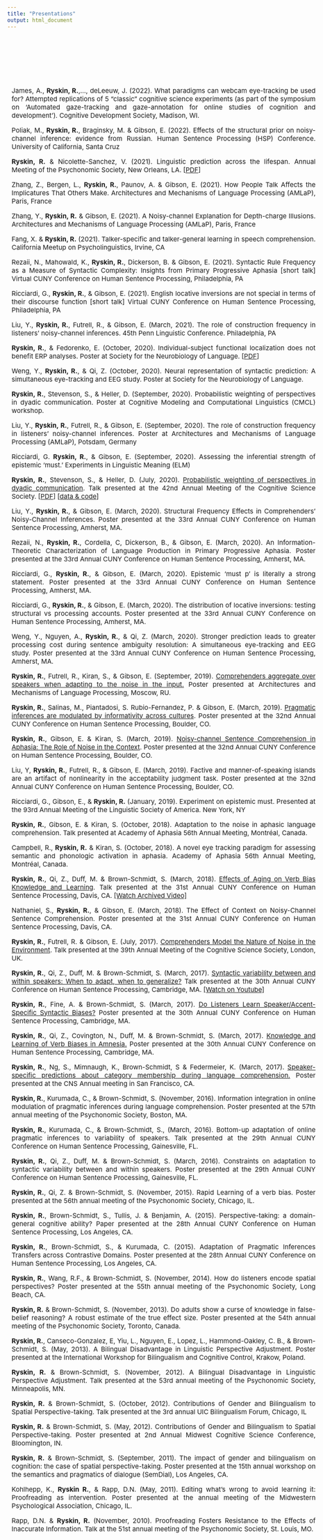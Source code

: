 ```yaml
---
title: "Presentations"
output: html_document
---
```

<style type="text/css">
.title {
  display: none;
}
</style>

<div class="row" style="text-align: justify; font-size:15px;  text-justify: inter-word; width: 700px; padding-top: 100px;padding-left: 10px">


James, A., **Ryskin, R.**,..., deLeeuw, J. (2022). What paradigms can webcam eye-tracking be used for? Attempted replications of 5 “classic” cognitive science experiments (as part of the symposium on 'Automated gaze-tracking
and gaze-annotation for online studies of cognition and development'). Cognitive Development Society, Madison, WI.

Poliak, M., **Ryskin, R.**, Braginsky, M. \& Gibson, E. (2022). Effects of the structural prior on noisy-channel inference: evidence from Russian. Human Sentence Processing (HSP) Conference. University of California, Santa Cruz

**Ryskin, R.** \& Nicolette-Sanchez, V. (2021). Linguistic prediction across the lifespan. Annual Meeting of the Psychonomic Society, New Orleans, LA. [[PDF](pdfs/Pnomics2021_pred_age.pdf)]
    
Zhang, Z., Bergen, L., **Ryskin, R.**, Paunov, A. \& Gibson, E. (2021). How People Talk Affects the Implicatures That Others Make. Architectures and Mechanisms of Language Processing (AMLaP), Paris, France

Zhang, Y., **Ryskin, R.** & Gibson, E. (2021). A Noisy-channel Explanation for Depth-charge Illusions.
Architectures and Mechanisms of Language Processing (AMLaP), Paris, France

Fang, X. & **Ryskin, R.** (2021). Talker-specific and talker-general learning in speech comprehension. California Meetup on Psycholinguistics, Irvine, CA

Rezaii, N., Mahowald, K., **Ryskin, R.**, Dickerson, B. & Gibson, E. (2021). Syntactic Rule Frequency as a Measure of Syntactic Complexity: Insights from Primary Progressive Aphasia [short talk] Virtual CUNY Conference on Human Sentence Processing, Philadelphia, PA

Ricciardi, G., **Ryskin, R.**, & Gibson, E. (2021). English locative inversions are not special in terms of their discourse function [short talk] Virtual CUNY Conference on Human Sentence Processing,
Philadelphia, PA

Liu, Y., **Ryskin, R.**, Futrell, R., & Gibson, E. (March, 2021). The role of construction frequency in listeners’ noisy-channel inferences. 45th Penn Linguistic Conference. Philadelphia, PA

**Ryskin, R.**, & Fedorenko, E. (October, 2020). Individual-subject functional localization does not benefit ERP analyses. Poster at Society for the Neurobiology of Language. [[PDF](pdfs/SNL2020poster_ERPfuncLoc.pdf)]

Weng, Y., **Ryskin, R.**, & Qi, Z. (October, 2020). Neural representation of syntactic prediction: A simultaneous eye-tracking and EEG study. Poster at Society for the Neurobiology of Language.

**Ryskin, R.**, Stevenson, S., & Heller, D. (September, 2020). Probabilistic weighting of perspectives in dyadic communication. Poster at Cognitive Modeling and Computational Linguistics (CMCL) workshop. 

Liu, Y., **Ryskin, R.**, Futrell, R., & Gibson, E. (September, 2020). The role of construction frequency in listeners’ noisy-channel inferences. Poster at Architectures and Mechanisms of Language Processing (AMLaP), Potsdam, Germany

Ricciardi, G. **Ryskin, R.**, & Gibson, E. (September, 2020). Assessing the inferential strength of epistemic 'must.' Experiments in Linguistic Meaning (ELM)

**Ryskin, R.**, Stevenson, S., & Heller, D. (July, 2020). [Probabilistic weighting of perspectives in dyadic communication](https://cognitivesciencesociety.org/cogsci20/papers/0050/index.html). Talk presented at the 42nd Annual Meeting of the Cognitive Science Society. [[PDF](pdfs/probabilisticweighting_0525.pdf)] [[data & code](github.com/raryskin/dyadPT)] 

Liu, Y., **Ryskin, R.**, & Gibson, E. (March, 2020). Structural Frequency Effects in Comprehenders’ Noisy-Channel Inferences. Poster presented at the 33rd Annual CUNY Conference on Human Sentence Processing, Amherst, MA.

Rezaii, N., **Ryskin, R.**, Cordella, C, Dickerson, B., & Gibson, E. (March, 2020). An Information-Theoretic Characterization of Language Production in Primary Progressive Aphasia. Poster presented at the 33rd Annual CUNY Conference on Human Sentence Processing, Amherst, MA.

Ricciardi, G., **Ryskin, R.**, & Gibson, E. (March, 2020). Epistemic ‘must p’ is literally a strong statement. Poster presented at the 33rd Annual CUNY Conference on Human Sentence Processing, Amherst, MA.

Ricciardi, G., **Ryskin, R.**, & Gibson, E. (March, 2020). The distribution of locative inversions: testing structural vs processing accounts. Poster presented at the 33rd Annual CUNY Conference on Human Sentence Processing, Amherst, MA.

Weng, Y., Nguyen, A., **Ryskin, R.**, & Qi, Z. (March, 2020). Stronger prediction leads to greater processing cost during sentence ambiguity resolution: A simultaneous eye-tracking and EEG study. Poster presented at the 33rd Annual CUNY Conference on Human Sentence Processing, Amherst, MA.

**Ryskin, R.**, Futrell, R., Kiran, S., & Gibson, E. (September, 2019). [Comprehenders aggregate over speakers when adapting to the noise in the input.](pdfs/AMLAP2019poster.pdf) Poster presented at Architectures and Mechanisms of Language Processing, Moscow, RU.

**Ryskin, R.**, Salinas, M., Piantadosi, S. Rubio-Fernandez, P. & Gibson, E. (March, 2019). [Pragmatic inferences are modulated by informativity across cultures](https://mfr.osf.io/render?url=https://osf.io/ta7jq/?action=download%26mode=render). Poster presented at the 32nd Annual CUNY Conference on Human Sentence Processing, Boulder, CO.
 
**Ryskin, R.**, Gibson, E. & Kiran, S. (March, 2019). [Noisy-channel Sentence Comprehension in Aphasia: The Role of Noise in the Context](https://mfr.osf.io/render?url=https://osf.io/v3abx/?action=download%26mode=render). Poster presented at the 32nd Annual CUNY Conference on Human Sentence Processing, Boulder, CO.

Liu, Y, **Ryskin, R.**, Futrell, R., & Gibson, E. (March, 2019). Factive and manner-of-speaking islands are an artifact of nonlinearity in the acceptability judgment task. Poster presented at the 32nd Annual CUNY Conference on Human Sentence Processing, Boulder, CO.

Ricciardi, G., Gibson, E., & **Ryskin, R.** (January, 2019). Experiment on epistemic must. Presented at the 93rd Annual Meeting of the Linguistic Society of America. New York, NY

**Ryskin, R.**, Gibson, E. & Kiran, S. (October, 2018). Adaptation to the noise in aphasic language comprehension. Talk presented at Academy of Aphasia 56th Annual Meeting, Montréal, Canada.

Campbell, R., **Ryskin, R.** & Kiran, S. (October, 2018). A novel eye tracking paradigm for assessing semantic and phonologic activation in aphasia. Academy of Aphasia 56th Annual Meeting, Montréal, Canada.

**Ryskin, R.**, Qi, Z., Duff, M. & Brown-Schmidt, S. (March, 2018). [Effects of Aging on Verb Bias Knowledge and Learning](https://osf.io/zxwqb/). Talk presented at the 31st Annual CUNY Conference on Human Sentence Processing, Davis, CA. [[Watch  Archived Video]](http://cdnapi.kaltura.com/index.php/extwidget/preview/partner_id/1770401/uiconf_id/28589212/entry_id/0_u4zf6fbl/embed/dynamic#t=00:41)

Nathaniel, S., **Ryskin, R.**, & Gibson, E. (March, 2018). The Effect of Context on Noisy-Channel Sentence Comprehension. Poster presented at the 31st Annual CUNY Conference on Human Sentence Processing, Davis, CA.

**Ryskin, R.**, Futrell, R. & Gibson, E. (July, 2017). [Comprehenders Model the Nature of Noise in the Environment](https://mfr.osf.io/render?url=https://osf.io/4fjz8/?action=download%26mode=render). Talk presented at the 39th Annual Meeting of the Cognitive Science Society, London, UK.

**Ryskin, R.**, Qi, Z., Duff, M. & Brown-Schmidt, S. (March, 2017). [Syntactic variability between and within speakers: When to adapt, when to generalize?](https://osf.io/3d5vu/) Talk presented at the 30th Annual CUNY Conference on Human Sentence Processing, Cambridge, MA. [[Watch on Youtube]](https://youtu.be/3xC4xsEhOp4?t=1h15m49s)

**Ryskin, R.**, Fine, A. & Brown-Schmidt, S. (March, 2017). [Do Listeners Learn Speaker/Accent-Specific Syntactic Biases?](https://osf.io/9srw6/) Poster presented at the 30th Annual CUNY Conference on Human Sentence Processing, Cambridge, MA.

**Ryskin, R.**, Qi, Z., Covington, N., Duff, M. & Brown-Schmidt, S. (March, 2017). [Knowledge and Learning of Verb Biases in Amnesia.](https://osf.io/e77wt/) Poster presented at the 30th Annual CUNY Conference on Human Sentence Processing, Cambridge, MA.

**Ryskin, R.**, Ng, S., Mimnaugh, K., Brown-Schmidt, S & Federmeier, K. (March, 2017). [Speaker-specific predictions about category membership during language comprehension.](https://osf.io/t39vt/) Poster presented at the CNS Annual meeting in San Francisco, CA.

**Ryskin, R.**, Kurumada, C., & Brown-Schmidt, S. (November, 2016). Information integration in online modulation of pragmatic inferences during language comprehension. Poster presented at the 57th annual meeting of the Psychonomic Society, Boston, MA.

**Ryskin, R.**, Kurumada, C., & Brown-Schmidt, S., (March, 2016). Bottom-up adaptation of online pragmatic inferences to variability of speakers. Talk presented at the 29th Annual CUNY Conference on Human Sentence Processing, Gainesville, FL.

**Ryskin, R.**, Qi, Z., Duff, M. & Brown-Schmidt, S. (March, 2016).  Constraints on adaptation to syntactic variability between and within speakers. Poster presented at the 29th Annual CUNY Conference on Human Sentence Processing, Gainesville, FL.

**Ryskin, R.**, Qi, Z. & Brown-Schmidt, S. (November, 2015). Rapid Learning of a verb bias. Poster presented at the 56th annual meeting of the Psychonomic Society, Chicago, IL.

**Ryskin, R.**, Brown-Schmidt, S., Tullis, J. & Benjamin, A. (2015). Perspective-taking: a domain-general cognitive ability? Paper presented at the 28th Annual CUNY Conference on Human Sentence Processing, Los Angeles, CA.

**Ryskin, R.**, Brown-Schmidt, S., & Kurumada, C. (2015). Adaptation of Pragmatic Inferences Transfers across Contrastive Domains. Poster presented at the 28th Annual CUNY Conference on Human Sentence Processing, Los Angeles, CA.

**Ryskin, R.**, Wang, R.F., & Brown-Schmidt, S. (November, 2014). How do listeners encode spatial perspectives? Poster presented at the 55th annual meeting of the Psychonomic Society, Long Beach, CA.

**Ryskin, R.** & Brown-Schmidt, S. (November, 2013). Do adults show a curse of knowledge in false-belief reasoning? A robust estimate of the true effect size. Poster presented at the 54th annual meeting of the Psychonomic Society, Toronto, Canada. 

**Ryskin, R.**, Canseco-Gonzalez, E, Yiu, L., Nguyen, E., Lopez, L., Hammond-Oakley, C. B., & Brown-Schmidt, S. (May, 2013). A Bilingual Disadvantage in Linguistic Perspective Adjustment. Poster presented at the International Workshop for Bilingualism and Cognitive Control, Krakow, Poland. 

**Ryskin, R.** & Brown-Schmidt, S. (November, 2012). A Bilingual Disadvantage in Linguistic Perspective Adjustment. Talk presented at the 53rd annual meeting of the Psychonomic Society, Minneapolis, MN. 

**Ryskin, R.** & Brown-Schmidt, S. (October, 2012). Contributions of Gender and Bilingualism to Spatial Perspective-taking. Talk presented at the 3rd annual UIC Bilingualism Forum, Chicago, IL 

**Ryskin, R.** & Brown-Schmidt, S. (May, 2012). Contributions of Gender and Bilingualism to Spatial Perspective-taking. Poster presented at 2nd Annual Midwest Cognitive Science Conference, Bloomington, IN. 

**Ryskin, R.** & Brown-Schmidt, S. (September, 2011). The impact of gender and bilingualism on cognition: the case of spatial perspective-taking. Poster presented at the 15th annual workshop on the semantics and pragmatics of dialogue (SemDial), Los Angeles, CA. 

Kohlhepp, K., **Ryskin R.**, & Rapp, D.N. (May, 2011). Editing what's wrong to avoid learning it: Proofreading as intervention. Poster presented at the annual meeting of the Midwestern Psychological Association, Chicago, IL.

Rapp, D.N. & **Ryskin, R.** (November, 2010). Proofreading Fosters Resistance to the Effects of Inaccurate Information. Talk at the 51st annual meeting of the Psychonomic Society, St. Louis, MO.

</div>
